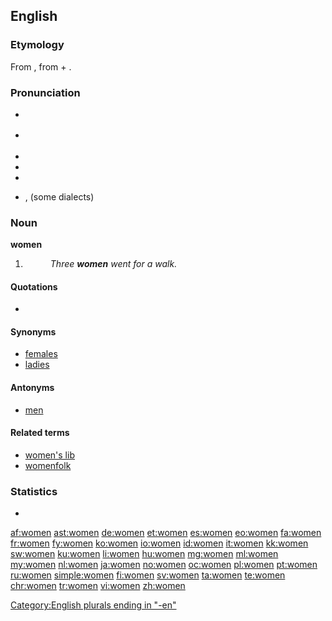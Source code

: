 {{also|wǒmen|wǒmén}}

==English==

===Etymology===
From {{etyl|ang|en}} {{term/t|ang|wīfmenn}}, from {{term/t|ang|wīf}} + {{term|menn||lang=ang}}.

===Pronunciation===
* {{a|RP}} {{IPA|/ˈwɪmɪn/}}
* {{a|US}} {{IPA|/ˈwɪmɪn/|/ˈwɪmən/}}
* {{audio|en-uk-women.ogg|Audio (UK)}}
* {{rhymes|ɪmɪn}}
* {{hyphenation|wom|en}}
* {{context|New Zealand|lang=en}}, {{context|South Africa|lang=en}} {{homophones|lang=en|woman}} (some dialects)

===Noun===
'''women''' {{g|p}}

# {{irregular plural of|woman}}
#: ''Three '''women''' went for a walk.''

====Quotations====
* {{seeCites}}

====Synonyms====
* [[females]]
* [[ladies]]

====Antonyms====
* [[men]]

====Related terms====
* [[women's lib]]
* [[womenfolk]]

===Statistics===
* {{rank|speak|land|why|357|women|cried|general|king}}

[[Category:English plurals ending in "-en"]]

[[af:women]]
[[ast:women]]
[[de:women]]
[[et:women]]
[[es:women]]
[[eo:women]]
[[fa:women]]
[[fr:women]]
[[fy:women]]
[[ko:women]]
[[io:women]]
[[id:women]]
[[it:women]]
[[kk:women]]
[[sw:women]]
[[ku:women]]
[[li:women]]
[[hu:women]]
[[mg:women]]
[[ml:women]]
[[my:women]]
[[nl:women]]
[[ja:women]]
[[no:women]]
[[oc:women]]
[[pl:women]]
[[pt:women]]
[[ru:women]]
[[simple:women]]
[[fi:women]]
[[sv:women]]
[[ta:women]]
[[te:women]]
[[chr:women]]
[[tr:women]]
[[vi:women]]
[[zh:women]]